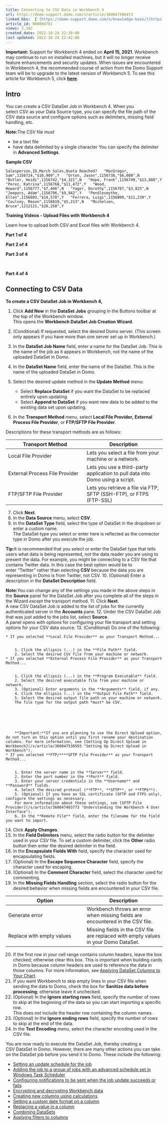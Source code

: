 ```yaml
---
title: Connecting to CSV Data in Workbench 4
url: https://domo-support.domo.com/s/article/360047496473
linked_kbs:  ['[https://domo-support.domo.com/s/knowledge-base/](https://domo-support.domo.com/s/knowledge-base/)', '[https://domo-support.domo.com/s/](https://domo-support.domo.com/s/)', '[https://domo-support.domo.com/s/topic/0TO5w000000ZammGAC](https://domo-support.domo.com/s/topic/0TO5w000000ZammGAC)', '[https://domo-support.domo.com/s/topic/0TO5w000000ZaoPGAS](https://domo-support.domo.com/s/topic/0TO5w000000ZaoPGAS)', '[https://domo-support.domo.com/s/topic/0TO5w000000ZapSGAS](https://domo-support.domo.com/s/topic/0TO5w000000ZapSGAS)', '[https://domo-support.domo.com/s/article/360043437233](https://domo-support.domo.com/s/article/360043437233)', '[https://domo-support.domo.com/s/article/360047538593](https://domo-support.domo.com/s/article/360047538593)', '[https://domo-support.domo.com/s/article/360047403773](https://domo-support.domo.com/s/article/360047403773)', '[https://domo-support.domo.com/s/article/360043428713](https://domo-support.domo.com/s/article/360043428713)', '[https://domo-support.domo.com/s/article/360046856934](https://domo-support.domo.com/s/article/360046856934)', '[https://domo-support.domo.com/s/article/360046857074](https://domo-support.domo.com/s/article/360046857074)', '[https://domo-support.domo.com/s/article/360047494393](https://domo-support.domo.com/s/article/360047494393)', '[https://domo-support.domo.com/s/article/360047501293](https://domo-support.domo.com/s/article/360047501293)', '[https://domo-support.domo.com/s/article/360046861474](https://domo-support.domo.com/s/article/360046861474)', '[https://domo-support.domo.com/s/article/360047504553](https://domo-support.domo.com/s/article/360047504553)', '[https://domo-support.domo.com/s/article/360046864274](https://domo-support.domo.com/s/article/360046864274)', '[https://domo-support.domo.com/s/article/360046861014](https://domo-support.domo.com/s/article/360046861014)', '[https://domo-support.domo.com/s/article/360046864074](https://domo-support.domo.com/s/article/360046864074)', '[https://domo-support.domo.com/s/article/360047496473](https://domo-support.domo.com/s/article/360047496473)', '[https://domo-support.domo.com/s/topic/0TO5w000000ZapSGAS/workbench-4](https://domo-support.domo.com/s/topic/0TO5w000000ZapSGAS/workbench-4)', '[https://domo-support.domo.com/s/article/360043429933](https://domo-support.domo.com/s/article/360043429933)', '[https://domo-support.domo.com/s/article/360043429953](https://domo-support.domo.com/s/article/360043429953)', '[https://domo-support.domo.com/s/article/360042925494](https://domo-support.domo.com/s/article/360042925494)', '[https://domo-support.domo.com/s/article/4408174643607](https://domo-support.domo.com/s/article/4408174643607)', '[https://domo-support.domo.com/s/article/360043429913](https://domo-support.domo.com/s/article/360043429913)', '[https://domo-support.domo.com/s/login/](https://domo-support.domo.com/s/login/)']
article_id: 000004781
views: 2,142
created_date: 2022-10-24 22:30:00
last updated: 2022-10-24 22:42:00
---
```









**Important:** Support for Workbench 4 ended on **April 15, 2021**. Workbench may continue to run on installed machines, but it will no longer receive feature enhancements and security updates. When issues are encountered in Workbench 4, the recommended course of action from the Domo Support team will be to upgrade to the latest version of Workbench 5. To see this article for Workbench 5, click [**here**](/s/article/360043437233).



Intro
-----


You can create a CSV DataSet Job in Workbench 4. When you select CSV as your Data Source type, you can specify the file path of the CSV data source and configure options such as delimiters, missing field handling, etc.




 


**Note:**The CSV file *must*


* be a text file
* have data delimited by a single character You can specify the delimiter in **Advanced Settings**.






**Sample CSV**


`Salesperson,ID,March Sales,Quota Reached?  
"MacGregor, Sam",1156724,"$10,909",Y  
"Orton, Jason",1156738,"$6,008",N  
"Butler, Heidi",1156742,"$4,321",N  
"Hope, Frank",1156749,"$13,888",Y  
"Perez, Katrina",1156768,"$11,472",Y  
"Wood, Howard",1156777,"$7,446",N  
"Yager, Dorothy",1156787,"$3,825",N  
"Jeepers, Adam",1156796,"$9,942",Y  
"Pendlesmythe, Ellen",1156803,"$14,578",Y  
"Ferrera, Luigi",1156809,"$11,239",Y  
"Coulsey, Mason",1156819,"$5,213",N  
"Michelsen, Bruce",1212121,"$20,250",Y`


**Training Videos - Upload Files with Workbench 4**


Learn how to upload both CSV and Excel files with Workbench 4.


**Part 1 of 4**


  


**Part 2 of 4**


  


**Part 3 of 4**


  


**Part 4 of 4**



Connecting to CSV Data
----------------------


**To create a CSV DataSet Job in Workbench 4,**


1. Click **Add New** in the **DataSet Jobs** grouping in the Buttons toolbar at the top of the Workbench window.  
This opens the **Workbench DataSet Job Creation Wizard**.
2. (Conditional) If requested, select the desired Domo server. (This screen only appears if you have more than one server set up in Workbench.)
3. In the **DataSet Job Name** field, enter a name for the DataSet Job. This is the name of the job as it appears in Workbench, not the name of the uploaded DataSet in Domo.
4. In the **DataSet Name** field, enter the name of the DataSet. This is the name of the uploaded DataSet in Domo.
5. Select the desired update method in the **Update Method** menu:


	* Select **Replace DataSet** if you want the DataSet to be replaced entirely upon updating.
	* Select **Append to DataSet** if you want new data to be added to the existing data set upon updating.
6. In the **Transport Method** menu, select **Local File Provider,** **External Process File Provider**, or **FTP/SFTP File Provider**.  
  
Descriptions for these transport methods are as follows:



| Transport Method | Description |
| --- | --- |
| Local File Provider | Lets you select a file from your machine or a network. |
| External Process File Provider  | Lets you use a third-party application to pull data into Domo using a script.  |
| FTP/SFTP File Provider | Lets you retrieve a file via FTP, SFTP (SSH-FTP), or FTPS (FTP-SSL) |
7. Click **Next**.
8. In the **Data Source** menu, select **CSV**.
9. In the **DataSet Type** field, select the type of DataSet in the dropdown or enter a custom name.  
The DataSet type you select or enter here is reflected as the connector type in Domo after you execute the job.




 

**Tip:**It is recommended that you select or enter the DataSet type that tells users what data is being represented, *not* the data reader you are using to present the data. For example, you might be connecting to a CSV file that contains Twitter data. In this case the best option would be to enter "Twitter" rather than selecting **CSV** because the data you are representing in Domo is from Twitter, not CSV.
10. (Optional) Enter a description in the **DataSet Description** field.




 

**Note:**You can change any of the settings you made in the above steps in the **Source** panel for the DataSet Job after you complete all of the steps in the Wizard *except* the transport method.
11. Click **Next**.  
A new CSV DataSet Job is added to the list of jobs for the currently authenticated server in the **Accounts** pane.
12. Under the CSV DataSet Job that was just added to the jobs list, select **Source**.   
A panel opens with options for configuring your file transport and setting options for your CSV data source.
13. (Conditional) Do one of the following:


	* If you selected **Local File Provider** as your Transport Method...
	
	
		1. Click the ellipsis (...) in the **File Path** field.
		2. Select the desired CSV file from your machine or network.
	* If you selected **External Process File Provider** as your Transport Method...
	
	
		1. Click the ellipsis (...) in the **Program Executable** field.
		2. Select the desired executable file from your machine or network.
		3. (Optional) Enter arguments in the **Arguments** field, if any.
		4. Click the ellipsis (...) in the **Output File Path** field.
		5. Select the desired output file path on your machine or network.  
		The file type for the output path *must* be CSV.
		
		
		
		
		 
		
		**Important:**If you are planning to use the Direct Upload option, do not turn on this option until you first rename your destination columns. For more information, see [Setting Up Direct Upload in Workbench](/s/article/360047538593 "Setting Up Direct Upload in Workbench").
	* If you selected **FTP/****SFTP File Provider** as your Transport Method...
	
	
		1. Enter the server name in the **Server** field.
		2. Enter the port number in the **Port** field.
		3. Enter your server credentials in the **Username** and **Password** fields.
		4. Select the desired protocol (**FTP**, **SFTP**, or **FTPS**).
		5. (Optional) If you have an SSL certificate (SFTP and FTPS only), configure the settings as necessary.  
		For more information about these settings, see [SFTP File Provider](/s/article/360047403773 "Understanding the Workbench 4 User Interface").
		6. In the **Remote File** field, enter the filename for the field you want to import.
14. Click **Apply Changes**.
15. In the **Field Delimiters** menu, select the radio button for the delimiter used in your CSV file. To set a custom delimiter, click the **Other** radio button then enter the desired delimiter in the field.
16. In the **Encapsulate Fields With** field, specify the character used for encapsulating fields.
17. (Optional) In the **Escape Sequence Character** field, specify the character used for escaping.
18. (Optional) In the **Comment Character** field, select the character used for commenting.
19. In the **Missing Fields Handling** section, select the radio button for the desired behavior when missing fields are encountered in your CSV file.



| Option | Description |
| --- | --- |
| Generate error | Workbench throws an error when missing fields are encountered in the CSV file. |
| Replace with empty values  | Missing fields in the CSV file are replaced with empty values in your Domo DataSet.   |
20. If the first row in your cell range contains column headers, leave the box checked; otherwise clear this box. This is important when building cards in Domo because column headers are used to reference the data in those columns. For more information, see [Applying DataSet Columns to Your Chart](/s/article/360043428713 "Applying DataSet Columns to Your Chart").
21. If you want Workbench to skip empty lines in your CSV file when sending the data to Domo, check the box for **Sanitize data before processing**; otherwise leave it unchecked.
22. (Optional) In the **Ignore starting rows** field, specify the number of rows to skip at the beginning of the data so you can start importing a specific row.  
This does *not* include the header row containing the column names.
23. (Optional) In the **Ignore ending rows** field, specify the number of rows to skip at the end of the data.
24. In the **Text Encoding** menu, select the character encoding used in the CSV file.


You are now ready to execute the DataSet Job, thereby creating a CSV DataSet in Domo. However, there are many other actions you can take on the DataSet job before you send it to Domo. These include the following:


* [Setting an update schedule for the job](/s/article/360046856934 "Scheduling a Job in Workbench 4")
* [Adding the job to a group of jobs with an advanced schedule set in Windows Task Scheduler](/s/article/360046857074 "Creating a Schedule Group in Workbench 4")
* [Configuring notifications to be sent when the job update succeeds or fails](/s/article/360047494393 "Setting Notifications in Workbench 4")
* [Encrypting and decrypting Workbench data](/s/article/360047501293 "Encrypting and Decrypting Workbench 4 Data")
* [Creating new columns using calculations](/s/article/360046861474 "Creating Columns in Workbench 4 Using Calculations")
* [Setting a custom date format on a column](/s/article/360047504553 "Setting a Custom Date Format on a Column in Workbench 4")
* [Replacing a value in a column](/s/article/360046864274 "Replacing a Column Value in Workbench 4")
* [Combining DataSets](/s/article/360046861014 "Combining DataSets in Workbench 4")
* [Applying filters to columns](/s/article/360046864074 "Filtering Columns in Workbench 4")
